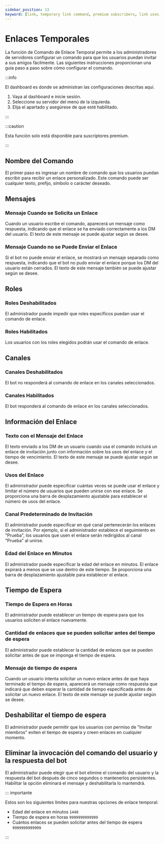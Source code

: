 ```yaml
---
sidebar_position: 13
keyword: [link, temporary link command, premium subscribers, link uses, invite link]
---
```


# Enlaces Temporales

La función de Comando de Enlace Temporal permite a los administradores de servidores configurar un comando para que los usuarios puedan invitar a sus amigos fácilmente. Las siguientes instrucciones proporcionan una guía paso a paso sobre cómo configurar el comando.

:::info

El dashboard es donde se administran las configuraciones descritas aquí.

1. Vaya al dashboard e inicie sesión.
2. Seleccione su servidor del menú de la izquierda.
3. Elija el apartado y asegúrese de que esté habilitado.

:::

:::caution

Esta función solo está disponible para suscriptores premium.

:::

## Nombre del Comando

El primer paso es ingresar un nombre de comando que los usuarios puedan escribir para recibir un enlace personalizado. Este comando puede ser cualquier texto, prefijo, símbolo o carácter deseado.

## Mensajes

### Mensaje Cuando se Solicita un Enlace

Cuando un usuario escribe el comando, aparecerá un mensaje como respuesta, indicando que el enlace se ha enviado correctamente a los DM del usuario. El texto de este mensaje se puede ajustar según se desee.

### Mensaje Cuando no se Puede Enviar el Enlace

Si el bot no puede enviar el enlace, se mostrará un mensaje separado como respuesta, indicando que el bot no pudo enviar el enlace porque los DM del usuario están cerrados. El texto de este mensaje también se puede ajustar según se desee.

## Roles

### Roles Deshabilitados

El administrador puede impedir que roles específicos puedan usar el comando de enlace.

### Roles Habilitados

Los usuarios con los roles elegidos podrán usar el comando de enlace.

## Canales

### Canales Deshabilitados

El bot no responderá al comando de enlace en los canales seleccionados.

### Canales Habilitados

El bot responderá al comando de enlace en los canales seleccionados.

## Información del Enlace

### Texto con el Mensaje del Enlace

El texto enviado a los DM de un usuario cuando usa el comando incluirá un enlace de invitación junto con información sobre los usos del enlace y el tiempo de vencimiento. El texto de este mensaje se puede ajustar según se desee.

### Usos del Enlace

El administrador puede especificar cuántas veces se puede usar el enlace y limitar el número de usuarios que pueden unirse con ese enlace. Se proporciona una barra de desplazamiento ajustable para establecer el número de usos del enlace.

### Canal Predeterminado de Invitación

El administrador puede especificar en qué canal pertenecerán los enlaces de invitación. Por ejemplo, si el administrador establece el seguimiento en "Prueba", los usuarios que usen el enlace serán redirigidos al canal "Prueba" al unirse.

### Edad del Enlace en Minutos

El administrador puede especificar la edad del enlace en minutos. El enlace expirará a menos que se use dentro de este tiempo. Se proporciona una barra de desplazamiento ajustable para establecer el enlace.

## Tiempo de Espera

### Tiempo de Espera en Horas

El administrador puede establecer un tiempo de espera para que los usuarios soliciten el enlace nuevamente.

### Cantidad de enlaces que se pueden solicitar antes del tiempo de espera

El administrador puede establecer la cantidad de enlaces que se pueden solicitar antes de que se imponga el tiempo de espera.

### Mensaje de tiempo de espera

Cuando un usuario intenta solicitar un nuevo enlace antes de que haya terminado el tiempo de espera, aparecerá un mensaje como respuesta que indicará que deben esperar la cantidad de tiempo especificada antes de solicitar un nuevo enlace. El texto de este mensaje se puede ajustar según se desee.

## Deshabilitar el tiempo de espera

El administrador puede permitir que los usuarios con permiso de "Invitar miembros" eviten el tiempo de espera y creen enlaces en cualquier momento.

## Eliminar la invocación del comando del usuario y la respuesta del bot

El administrador puede elegir que el bot elimine el comando del usuario y la respuesta del bot después de cinco segundos o mantenerlos persistentes. Habilitar la opción eliminará el mensaje y deshabilitarla lo mantendrá.

::: importante

Estos son los siguientes límites para nuestras opciones de enlace temporal:

- Edad del enlace en minutos `1440`
- Tiempo de espera en horas `9999999999999`
- Cuántos enlaces se pueden solicitar antes del tiempo de espera `9999999999999`

:::
